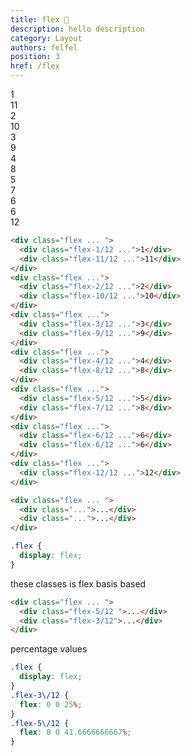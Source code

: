 ```yaml
---
title: flex 🚧
description: hello description
category: Layout
authors: felfel
position: 3
href: /flex
---
```



<BrowserBlock>
  <div class="prototype p-5">
    <div class="prototype-gap text-center flex flex-flow-col gap-2">
      <div class="flex gap-1 ">
        <div class="flex-1/12   br-sm text-gray-50 bg-purple-600">
          1
        </div>
        <div class="flex-11/12   br-sm text-gray-50 bg-purple-600">
          11
        </div>
      </div>
      <div class="flex gap-1">
        <div class="flex-2/12   br-sm text-gray-50 bg-purple-600">
          2
        </div>
        <div class="flex-10/12   br-sm text-gray-50 bg-purple-600">
          10
        </div>
      </div>
      <div class="flex gap-1">
        <div class="flex-3/12   br-sm text-gray-50 bg-purple-600">
          3
        </div>
        <div class="flex-9/12   br-sm text-gray-50 bg-purple-600">
          9
        </div>
      </div>
      <div class="flex gap-1">
        <div class="flex-4/12   br-sm text-gray-50 bg-purple-600">
          4
        </div>
        <div class="flex-8/12   br-sm text-gray-50 bg-purple-600">
          8
        </div>
      </div>
      <div class="flex gap-1">
        <div class="flex-5/12   br-sm text-gray-50 bg-purple-600">
          5
        </div>
        <div class="flex-7/12   br-sm text-gray-50 bg-purple-600">
          7
        </div>
      </div>
      <div class="flex gap-1">
        <div class="flex-6/12   br-sm text-gray-50 bg-purple-600">
          6
        </div>
        <div class="flex-6/12   br-sm text-gray-50 bg-purple-600">
          6
        </div>
      </div>
      <div class="flex gap-1">
        <div class="flex-12/12   br-sm text-gray-50 bg-purple-600">
          12
        </div>
      </div>
    </div>
    </div>
</BrowserBlock>


```html demo.html
<div class="flex ... ">
  <div class="flex-1/12 ...">1</div>
  <div class="flex-11/12 ...">11</div>
</div>
<div class="flex ...">
  <div class="flex-2/12 ...">2</div>
  <div class="flex-10/12 ...">10</div>
</div>
<div class="flex ...">
  <div class="flex-3/12 ...">3</div>
  <div class="flex-9/12 ...">9</div>
</div>
<div class="flex ...">
  <div class="flex-4/12 ...">4</div>
  <div class="flex-8/12 ...">8</div>
</div>
<div class="flex ...">
  <div class="flex-5/12 ...">5</div>
  <div class="flex-7/12 ...">8</div>
</div>
<div class="flex ...">
  <div class="flex-6/12 ...">6</div>
  <div class="flex-6/12 ...">6</div>
</div>
<div class="flex ...">
  <div class="flex-12/12 ...">12</div>
</div>
```

```html app.html focus=1:1
<div class="flex ... ">
  <div class="...">...</div>
  <div class="...">...</div>
</div>
```

```css output.css
.flex {
  display: flex;
}
```

these classes is flex basis based

```html app.html focus=2,3
<div class="flex ... ">
  <div class="flex-5/12 ">...</div>
  <div class="flex-3/12">...</div>
</div>
```

percentage values

```css output.css focus=1:9
.flex {
  display: flex;
}
.flex-3\/12 {
  flex: 0 0 25%;
}
.flex-5\/12 {
  flex: 0 0 41.6666666667%;
}
```

